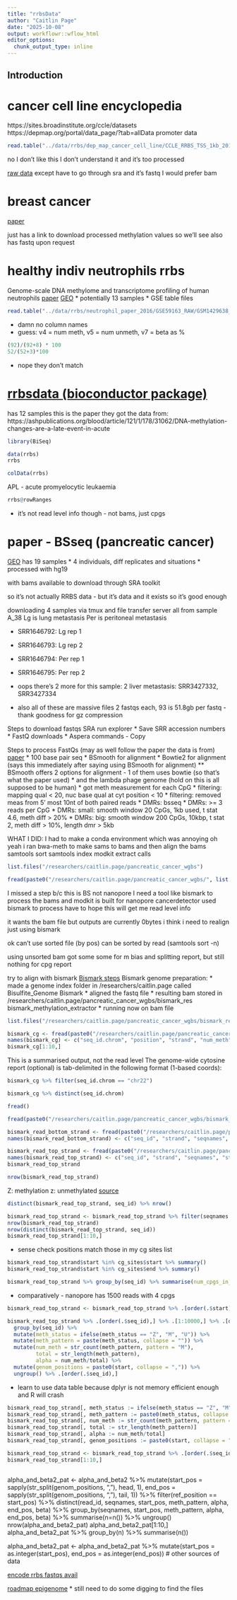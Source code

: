 ```yaml
---
title: "rrbsData"
author: "Caitlin Page"
date: "2025-10-08"
output: workflowr::wflow_html
editor_options:
  chunk_output_type: inline
---
```


## Introduction

# cancer cell line encyclopedia
https://sites.broadinstitute.org/ccle/datasets
https://depmap.org/portal/data_page/?tab=allData
promoter data 
```r
read.table("../data/rrbs/dep_map_cancer_cell_line/CCLE_RRBS_TSS_1kb_20180614.txt", header = TRUE)
```
no I don't like this I don't understand it and it's too processed

[raw data](https://www.ncbi.nlm.nih.gov/sra/?term=PRJNA523380+rrbs)
except have to go through sra and it's fastq
I would prefer bam

# breast cancer
[paper](https://www.nature.com/articles/s41467-021-25661-w#data-availability)

just has a link to download processed methylation values so we'll see
also has fastq upon request

# healthy indiv neutrophils rrbs
Genome-scale DNA methylome and transcriptome profiling of human neutrophils
[paper](https://www.nature.com/articles/sdata201619#Sec12)
[GEO](https://www.ncbi.nlm.nih.gov/geo/query/acc.cgi?acc=GSE59163)
* potentially
13 samples
* GSE table files
```r
read.table("../data/rrbs/neutrophil_paper_2016/GSE59163_RAW/GSM1429638_X9006_ad3tr65.fastq_bismark.sam_methpcNF2t10.txt.gz")
```
* damn no column names
* guess: v4 = num meth, v5 = num unmeth, v7 = beta as %
```r
(92)/(92+8) * 100
52/(52+3)*100
```
* nope they don't match

# [rrbsdata (bioconductor package)](https://bioconductor.org/packages/release/data/experiment/html/RRBSdata.html)
has 12 samples
this is the paper they got the data from: https://ashpublications.org/blood/article/121/1/178/31062/DNA-methylation-changes-are-a-late-event-in-acute


```r
library(BiSeq)
```
```r
data(rrbs)
rrbs
```
```r
colData(rrbs)
```
APL - acute promyelocytic leukaemia

```r
rrbs@rowRanges
```
* it's not read level info though - not bams, just cpgs




# paper - BSseq (pancreatic cancer)
[GEO](https://www.ncbi.nlm.nih.gov/geo/query/acc.cgi?acc=GSE63123)
has 19 samples
* 4 individuals, diff replicates and situations
* processed with hg19

with bams available to download through SRA toolkit

so it's not actually RRBS data - but it's data and it exists so it's good enough

downloading 4 samples via tmux and file transfer server
all from sample A_38
Lg is lung metastasis
Per is peritoneal metastasis

* SRR1646792: Lg rep 1
* SRR1646793: Lg rep 2
* SRR1646794: Per rep 1
* SRR1646795: Per rep 2

* oops there's 2 more for this sample: 2 liver metastasis: SRR3427332, SRR3427334

* also all of these are massive files
2 fastqs each, 93 is 51.8gb per fastq - thank goodness for gz compression

Steps to download fastqs
SRA run explorer
* Save SRR accession numbers
* FastQ downloads
* Aspera commands - Copy

Steps to process FastQs
(may as well follow the paper the data is from)
[paper](https://www.nature.com/articles/ng.3753#Sec8)
* 100 base pair seq
* BSmooth for alignment
* Bowtie2 for alignment (says this immediately after saying using BSmooth for alignment)
** BSmooth offers 2 options for alignment - 1 of them uses bowtie (so that's what the paper used)
* and the lambda phage genome (hold on this is all supposed to be human)
* got meth measurement for each CpG
* filtering: mapping qual < 20, nuc base qual at cyt position < 10
* filtering: removed meas from 5' most 10nt of both paired reads
* DMRs: bsseq
* DMRs: >= 3 reads per CpG
* DMRs: small: smooth window 20 CpGs, 1kb used, t stat 4.6, meth diff > 20%
* DMRs: big: smooth window 200 CpGs, 10kbp, t stat 2, meth diff > 10%, length dmr > 5kb


WHAT I DID:
I had to make a conda environment which was annoying
oh yeah i ran bwa-meth
to make sams to bams
and then align the bams
samtools sort
samtools index
modkit extract calls

```r
list.files("/researchers/caitlin.page/pancreatic_cancer_wgbs")
```


```r
fread(paste0("/researchers/caitlin.page/pancreatic_cancer_wgbs/", list.files("/researchers/caitlin.page/pancreatic_cancer_wgbs")[4]))
```

I missed a step
b/c this is BS not nanopore
I need a tool like bismark to process the bams
and modkit is built for nanopore
cancerdetector used bismark to process
have to hope this will get me read level info

it wants the bam file but outputs are currently 0bytes
i think i need to realign just using bismark

ok can't use sorted file (by pos)
can be sorted by read (samtools sort -n)

using unsorted bam got some some for m bias and splitting report, but still nothing for cpg report

try to align with bismark
[Bismark steps](https://felixkrueger.github.io/Bismark/quick_reference/)
Bismark genome preparation:
* made a genome index folder in /researchers/caitlin.page called Bisulfite_Genome
Bismark
* aligned the fastq file
* resulting bam stored in /researchers/caitlin.page/pancreatic_cancer_wgbs/bismark_res
bismark_methylation_extractor
* running now on bam file
```r
list.files("/researchers/caitlin.page/pancreatic_cancer_wgbs/bismark_res")
```

```r
bismark_cg <- fread(paste0("/researchers/caitlin.page/pancreatic_cancer_wgbs/bismark_res/", "SRR1646792_GSM1541788_38-Lg_rep1_BS-Seq_Homo_sapiens_Bisulfite-Seq_1_bismark_bt2_pe.CpG_report.txt"))
names(bismark_cg) <- c("seq_id.chrom", "position", "strand", "num_meth", "num_unmeth", "c_context", "trinuc_context")
bismark_cg[1:10,]
```
This is a summarised output, not the read level
The genome-wide cytosine report (optional) is tab-delimited in the following format (1-based coords):
```r
bismark_cg %>% filter(seq_id.chrom == "chr22")
```

```r
bismark_cg %>% distinct(seq_id.chrom)
```

```r
fread()
```

```r
fread(paste0("/researchers/caitlin.page/pancreatic_cancer_wgbs/bismark_res/", "SRR1646792_GSM1541788_38-Lg_rep1_BS-Seq_Homo_sapiens_Bisulfite-Seq_1_bismark_bt2_pe.cytosine_context_summary.txt"))
```

```r
bismark_read_bottom_strand <- fread(paste0("/researchers/caitlin.page/pancreatic_cancer_wgbs/bismark_res/", "CpG_OB_SRR1646792_GSM1541788_38-Lg_rep1_BS-Seq_Homo_sapiens_Bisulfite-Seq_1_bismark_bt2_pe.txt"))
names(bismark_read_bottom_strand) <- c("seq_id", "strand", "seqnames", "start", "meth_status")
```
```r
bismark_read_top_strand <- fread(paste0("/researchers/caitlin.page/pancreatic_cancer_wgbs/bismark_res/", "CpG_OT_SRR1646792_GSM1541788_38-Lg_rep1_BS-Seq_Homo_sapiens_Bisulfite-Seq_1_bismark_bt2_pe.txt"))
names(bismark_read_top_strand) <- c("seq_id", "strand", "seqnames", "start", "meth_status")
bismark_read_top_strand
```
```r
nrow(bismark_read_top_strand)
```

Z: methylation
z: unmethylated
[source](https://toolshed.g2.bx.psu.edu/repository/display_tool?repository_id=0df2df1072d600d7&tool_config=%2Fsrv%2Ftoolshed-repos%2Fmain%2F000%2Frepo_463%2Fbismark_methylation_extractor.xml&changeset_revision=8c191acde702&render_repository_actions_for=tool_shed)
```r
distinct(bismark_read_top_strand, seq_id) %>% nrow()
```


```r
bismark_read_top_strand <- bismark_read_top_strand %>% filter(seqnames == "chr22")
nrow(bismark_read_top_strand)
nrow(distinct(bismark_read_top_strand, seq_id))
bismark_read_top_strand[1:10,]
```

* sense check positions match those in my cg sites list

```r
bismark_read_top_strand$start %in% cg_sites$start %>% summary()
bismark_read_top_strand$start %in% cg_sites$end %>% summary()
```

```r
bismark_read_top_strand %>% group_by(seq_id) %>% summarise(num_cpgs_in_read=n()) %>% group_by(num_cpgs_in_read) %>% summarise(n=n())
```
* comparatively - nanopore has 1500 reads with 4 cpgs
```r
bismark_read_top_strand <- bismark_read_top_strand %>% .[order(.$start),]
```

```r
bismark_read_top_strand %>% .[order(.$seq_id),] %>% .[1:10000,] %>% .[order(.$start),] %>% 
  group_by(seq_id) %>%
  mutate(meth_status = ifelse(meth_status == "Z", "M", "U")) %>%
  mutate(meth_pattern = paste(meth_status, collapse = "")) %>%
  mutate(num_meth = str_count(meth_pattern, pattern = "M"),
         total = str_length(meth_pattern),
         alpha = num_meth/total) %>%
  mutate(genom_positions = paste0(start, collapse = ",")) %>%
  ungroup() %>% .[order(.$seq_id),]
```
* learn to use data table because dplyr is not memory efficient enough and R will crash
```r
bismark_read_top_strand[, meth_status := ifelse(meth_status == "Z", "M", "U")]
bismark_read_top_strand[, meth_pattern := paste0(meth_status, collapse = ""), by = seq_id]
bismark_read_top_strand[, num_meth := str_count(meth_pattern, pattern = "M")]
bismark_read_top_strand[, total := str_length(meth_pattern)]
bismark_read_top_strand[, alpha := num_meth/total]
bismark_read_top_strand[, genom_positions := paste0(start, collapse = ","), by = seq_id]

bismark_read_top_strand <- bismark_read_top_strand %>% .[order(.$seq_id),]
bismark_read_top_strand[1:10,]
```

```r

```


alpha_and_beta2_pat <- alpha_and_beta2 %>% 
  mutate(start_pos = sapply(str_split(genom_positions, ","), head, 1),
         end_pos = sapply(str_split(genom_positions, ","), tail, 1)) %>% 
  filter(ref_position == start_pos) %>%
  distinct(read_id, seqnames, start_pos, meth_pattern, alpha, end_pos, beta) %>% 
  group_by(seqnames, start_pos, meth_pattern, alpha, end_pos, beta) %>% 
  summarise(n=n()) %>%
  ungroup()
nrow(alpha_and_beta2_pat)
alpha_and_beta2_pat[1:10,]
alpha_and_beta2_pat %>% group_by(n) %>% summarise(n())

alpha_and_beta2_pat <- alpha_and_beta2_pat %>%
  mutate(start_pos = as.integer(start_pos),
         end_pos = as.integer(end_pos))
# other sources of data

[encode rrbs fastqs avail](https://www.encodeproject.org/search/?type=Experiment&control_type%21=%2A&related_series.%40type=ReferenceEpigenome&replicates.library.biosample.donor.organism.scientific_name=Homo+sapiens&status=released&assay_title=RRBS)

[roadmap epigenome](https://egg2.wustl.edu/roadmap/web_portal/)
* still need to do some digging to find the files
